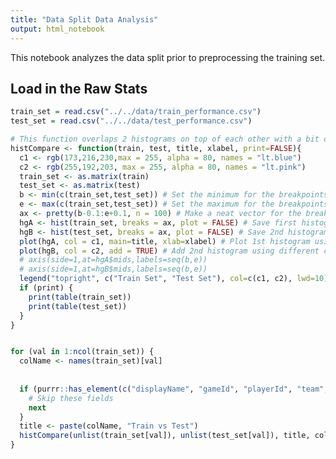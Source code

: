 ---
title: "Data Split Data Analysis"
output: html_notebook
---

This notebook analyzes the data split prior to preprocessing the training set.


## Load in the Raw Stats
```{r}
train_set = read.csv("../../data/train_performance.csv")
test_set = read.csv("../../data/test_performance.csv")
```

```{r}

# This function overlaps 2 histograms on top of each other with a bit of transparency.
histCompare <- function(train, test, title, xlabel, print=FALSE){
  c1 <- rgb(173,216,230,max = 255, alpha = 80, names = "lt.blue")
  c2 <- rgb(255,192,203, max = 255, alpha = 80, names = "lt.pink")
  train_set <- as.matrix(train)
  test_set <- as.matrix(test)
  b <- min(c(train_set,test_set)) # Set the minimum for the breakpoints
  e <- max(c(train_set,test_set)) # Set the maximum for the breakpoints
  ax <- pretty(b-0.1:e+0.1, n = 100) # Make a neat vector for the breakpoints
  hgA <- hist(train_set, breaks = ax, plot = FALSE) # Save first histogram data
  hgB <- hist(test_set, breaks = ax, plot = FALSE) # Save 2nd histogram data
  plot(hgA, col = c1, main=title, xlab=xlabel) # Plot 1st histogram using a transparent color
  plot(hgB, col = c2, add = TRUE) # Add 2nd histogram using different color
  # axis(side=1,at=hgA$mids,labels=seq(b,e))
  # axis(side=1,at=hgB$mids,labels=seq(b,e))
  legend("topright", c("Train Set", "Test Set"), col=c(c1, c2), lwd=10)
  if (print) {
    print(table(train_set))
    print(table(test_set))
  }
}


for (val in 1:ncol(train_set)) {
  colName <- names(train_set)[val]
  
  
  if (purrr::has_element(c("displayName", "gameId", "playerId", "team", "year", "round", "gameNumber", "Subs"), colName)) {
    # Skip these fields
    next
  }
  title <- paste(colName, "Train vs Test")
  histCompare(unlist(train_set[val]), unlist(test_set[val]), title, colName, TRUE)
}
```